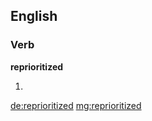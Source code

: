 ==English==

===Verb===
'''reprioritized'''

# {{past of|reprioritize}}

[[de:reprioritized]]
[[mg:reprioritized]]